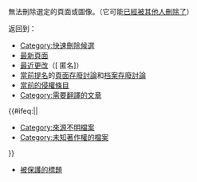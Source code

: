 <div class="plainlinks">無法刪除選定的頁面或圖像。（它可能[[Special:Log/delete|已經被其他人刪除了]]）

返回到：
* [[:Category:快速删除候选|Category:快速刪除候選]]
* [[Special:Newpages|最新頁面]]
* [[Special:Recentchanges|最近更改]]（[{{fullurl:Special:Recentchanges|hideliu=1&hideminor=1}} 匿名]）
* [[:Category:存废讨论|當前提名]]的[[Wikipedia:頁面存廢討論|頁面存廢討論]]和[[Wikipedia:档案存废讨论|档案存廢討論]]
* [[Wikipedia:頁面存廢討論/疑似侵權#当前的疑似侵权条目|當前的侵權條目]]
* [[:Category:需要翻译的文章|Category:需要翻譯的文章]]
{{#ifeq:{{NAMESPACE}}|{{ns:6}}|
* [[:Category:來源不明檔案|Category:來源不明檔案]]
* [[:Category:未知版权的档案|Category:未知著作權的檔案]]
}}
* [[Special:Protectedtitles|被保護的標題]]

</div>